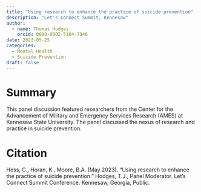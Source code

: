 ```yaml
---
title: "Using research to enhance the practice of suicide prevention"
description: "Let's Connect Summit, Kennesaw"
author:
  - name: Thomas Hodges
    orcid: 0000-0002-5184-7346
date: 2023-05-25
categories: 
  - Mental Health
  - Suicide Prevention
draft: false
---
```


# Summary

This panel discussion featured researchers from the Center for the Advancement of Military and Emergency Services Research (AMES) at Kennesaw State University. The panel discussed the nexus of research and practice in suicide prevention.

# Citation

Hess, C., Horan, K., Moore, B.A. (May 2023). “Using research to enhance the practice of suicide prevention.” Hodges, T.J., Panel Moderator. Let’s Connect Summit Conference. Kennesaw, Georgia, Public.
